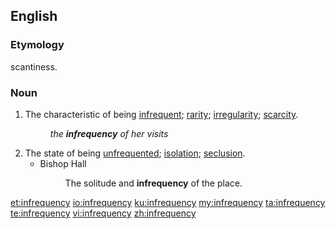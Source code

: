==English==

===Etymology===
{{etyl|la|en}} {{lena}} {{term|infrequentia}} scantiness.

===Noun===
{{en-noun|-|infrequencies}}

# The characteristic of being [[infrequent]]; [[rarity]]; [[irregularity]]; [[scarcity]].
#: ''the '''infrequency''' of her visits''
# The state of being [[unfrequented]]; [[isolation]]; [[seclusion]].
#* Bishop Hall
#*: The solitude and '''infrequency''' of the place.

[[et:infrequency]]
[[io:infrequency]]
[[ku:infrequency]]
[[my:infrequency]]
[[ta:infrequency]]
[[te:infrequency]]
[[vi:infrequency]]
[[zh:infrequency]]